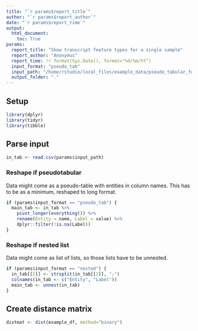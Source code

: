 ```yaml
---
title: "`r params$report_title`"
author: "`r params$report_author`"
date: "`r params$report_time`"
output:
  html_document:
    toc: True
params:
  report_title: "Show transcript feature types for a single sample"
  report_author: "Anonymus"
  report_time: !r format(Sys.Date(), format="%d/%m/%Y")
  input_format: "pseudo_tab"
  input_path: "/home/rstudio/local_files/example_data/pseudo_tabular_format.csv"
  output_folder: "."
---
```


## Setup

```r
library(dplyr)
library(tidyr)
library(tibble)
```

## Parse input

```r
in_tab <- read.csv(params$input_path)
```

### Reshape if pseudotabular

Data might come as a pseudo-table with entities in column names. This has to be
as a minimum, reshaped to long format.

```r
if (params$input_format == "pseudo_tab") {
  main_tab <- in_tab %>%
    pivot_longer(everything()) %>%
    rename(Entity = name, Label = value) %>%
    dplyr::filter(!is.na(Label))
}
```

### Reshape if nested list

Data might come as list of lists, so those lists have to be unnested.

```r
if (params$input_format == "nested") {
  in_tab[[2]] <- strsplit(in_tab[[2]], ";")
  colnames(in_tab <- c("Entity", "Label"))
  main_tab <- unnest(in_tab)
}
```

## Create distance matrix

```r
distmat <- dist(example_df, method="binary")
```